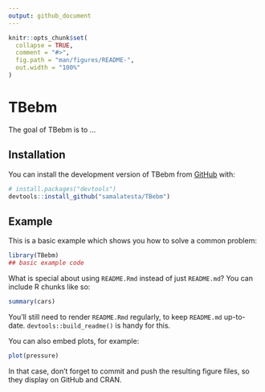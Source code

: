 ```yaml
---
output: github_document
---
```


<!-- README.md is generated from README.Rmd. Please edit that file -->

```r
knitr::opts_chunk$set(
  collapse = TRUE,
  comment = "#>",
  fig.path = "man/figures/README-",
  out.width = "100%"
)
```

# TBebm

<!-- badges: start -->
<!-- badges: end -->

The goal of TBebm is to ...

## Installation

You can install the development version of TBebm from [GitHub](https://github.com/) with:

``` r
# install.packages("devtools")
devtools::install_github("samalatesta/TBebm")
```

## Example

This is a basic example which shows you how to solve a common problem:

```r
library(TBebm)
## basic example code
```

What is special about using `README.Rmd` instead of just `README.md`? You can include R chunks like so:

```r
summary(cars)
```

You'll still need to render `README.Rmd` regularly, to keep `README.md` up-to-date. `devtools::build_readme()` is handy for this.

You can also embed plots, for example:

```r
plot(pressure)
```

In that case, don't forget to commit and push the resulting figure files, so they display on GitHub and CRAN.
